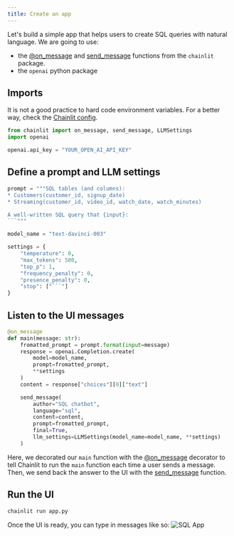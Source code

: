 ```yaml
---
title: Create an app
---
```


Let's build a simple app that helps users to create SQL queries with natural language. We are going to use:
- the [@on_message](api-reference/on-message) and [send_message](api-reference/send-message) functions from the `chainlit` package.
- the `openai` python package

## Imports

<Warning>It is not a good practice to hard code environment variables. For a better way, check the [Chainlit config](/cloud/config).</Warning>

```python app.py
from chainlit import on_message, send_message, LLMSettings
import openai

openai.api_key = "YOUR_OPEN_AI_API_KEY"
```

## Define a prompt and LLM settings

```python app.py
prompt = """SQL tables (and columns):
* Customers(customer_id, signup_date)
* Streaming(customer_id, video_id, watch_date, watch_minutes)

A well-written SQL query that {input}:
```"""

model_name = "text-davinci-003"

settings = {
    "temperature": 0,
    "max_tokens": 500,
    "top_p": 1,
    "frequency_penalty": 0,
    "presence_penalty": 0,
    "stop": ["```"]
}
```

## Listen to the UI messages

```python app.py
@on_message
def main(message: str):
    fromatted_prompt = prompt.format(input=message)
    response = openai.Completion.create(
        model=model_name,
        prompt=fromatted_prompt,
        **settings  
    )
    content = response["choices"][0]["text"]

    send_message(
        author="SQL chatbot",
        language="sql",
        content=content,
        prompt=fromatted_prompt,
        final=True, 
        llm_settings=LLMSettings(model_name=model_name, **settings)
    )
```

Here, we decorated our `main` function with the [@on_message](api-reference/on-message) decorator to tell Chainlit to run the `main` function each time a user sends a message.
Then, we send back the answer to the UI with the [send_message](api-reference/send-message) function.

## Run the UI
```bash
chainlit run app.py
```

Once the UI is ready, you can type in messages like so:
![SQL App](/images/sql-app.png)
